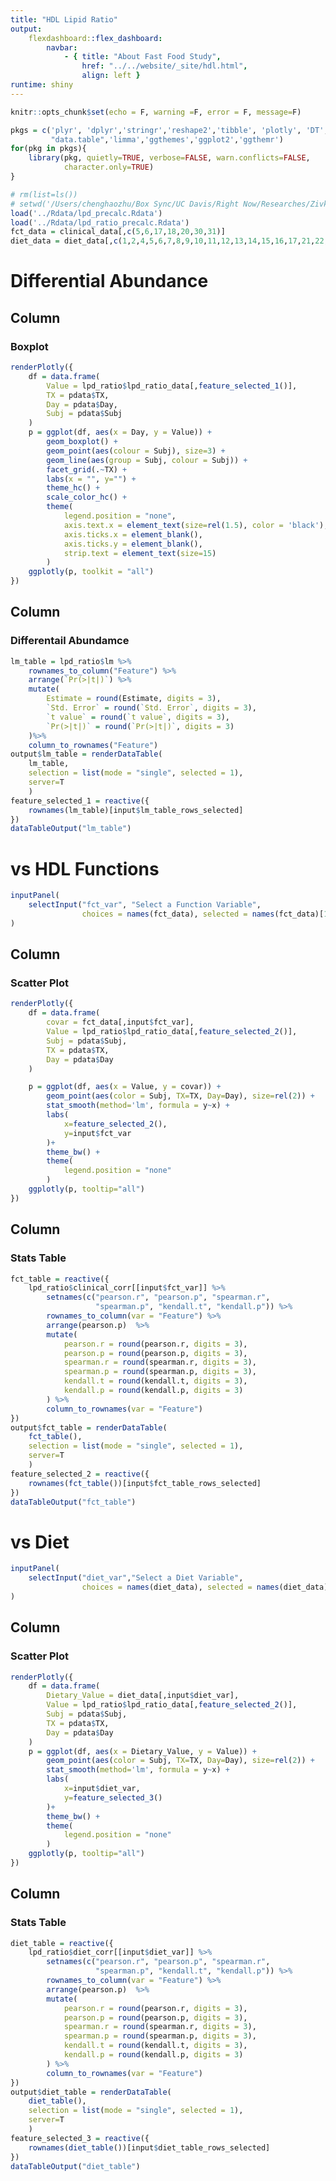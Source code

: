 ```yaml
---
title: "HDL Lipid Ratio"
output:
    flexdashboard::flex_dashboard:
        navbar:
            - { title: "About Fast Food Study", 
                href: "../../website/_site/hdl.html", 
                align: left }
runtime: shiny 
---
```


```r
knitr::opts_chunk$set(echo = F, warning =F, error = F, message=F)
```

```r
pkgs = c('plyr', 'dplyr','stringr','reshape2','tibble', 'plotly', 'DT',
         "data.table",'limma','ggthemes','ggplot2','ggthemr')
for(pkg in pkgs){
    library(pkg, quietly=TRUE, verbose=FALSE, warn.conflicts=FALSE, 
            character.only=TRUE)
}
```

```r
# rm(list=ls())
# setwd('/Users/chenghaozhu/Box Sync/UC Davis/Right Now/Researches/Zivkovic Lab/Fast Food Study/Data/between_assays_analysis/hdl_structure_and_function/')
load('../Rdata/lpd_precalc.Rdata')
load('../Rdata/lpd_ratio_precalc.Rdata')
fct_data = clinical_data[,c(5,6,17,18,20,30,31)]
diet_data = diet_data[,c(1,2,4,5,6,7,8,9,10,11,12,13,14,15,16,17,21,22,23,24,25,26)]
```

Differential Abundance
===================================================

Column
---------------------------------------------------

### Boxplot

```r
renderPlotly({
    df = data.frame(
        Value = lpd_ratio$lpd_ratio_data[,feature_selected_1()],
        TX = pdata$TX,
        Day = pdata$Day,
        Subj = pdata$Subj
    )
    p = ggplot(df, aes(x = Day, y = Value)) +
        geom_boxplot() +
        geom_point(aes(colour = Subj), size=3) +
        geom_line(aes(group = Subj, colour = Subj)) +
        facet_grid(.~TX) +
        labs(x = "", y="") +
        theme_hc() +
        scale_color_hc() +
        theme(
            legend.position = "none",
            axis.text.x = element_text(size=rel(1.5), color = 'black'),
            axis.ticks.x = element_blank(),
            axis.ticks.y = element_blank(),
            strip.text = element_text(size=15)
        )
    ggplotly(p, toolkit = "all")
})
```

Column
---------------------------------------------------

### Differentail Abundamce

```r
lm_table = lpd_ratio$lm %>%
    rownames_to_column("Feature") %>%
    arrange(`Pr(>|t|)`) %>%
    mutate(
        Estimate = round(Estimate, digits = 3),
        `Std. Error` = round(`Std. Error`, digits = 3),
        `t value` = round(`t value`, digits = 3),
        `Pr(>|t|)` = round(`Pr(>|t|)`, digits = 3)
    )%>%
    column_to_rownames("Feature")
output$lm_table = renderDataTable(
    lm_table, 
    selection = list(mode = "single", selected = 1),
    server=T
    )
feature_selected_1 = reactive({
    rownames(lm_table)[input$lm_table_rows_selected]
})
dataTableOutput("lm_table")
```


vs HDL Functions
===================================================

```r
inputPanel(
    selectInput("fct_var", "Select a Function Variable",
                choices = names(fct_data), selected = names(fct_data)[1])
)
```

Column
---------------------------------------------------

### Scatter Plot

```r
renderPlotly({
    df = data.frame(
        covar = fct_data[,input$fct_var],
        Value = lpd_ratio$lpd_ratio_data[,feature_selected_2()],
        Subj = pdata$Subj,
        TX = pdata$TX,
        Day = pdata$Day
    )

    p = ggplot(df, aes(x = Value, y = covar)) +
        geom_point(aes(color = Subj, TX=TX, Day=Day), size=rel(2)) +
        stat_smooth(method='lm', formula = y~x) +
        labs(
            x=feature_selected_2(),
            y=input$fct_var
        )+
        theme_bw() +
        theme(
            legend.position = "none"
        )
    ggplotly(p, tooltip="all")
})
```

Column
---------------------------------------------------

### Stats Table

```r
fct_table = reactive({
    lpd_ratio$clinical_corr[[input$fct_var]] %>%
        setnames(c("pearson.r", "pearson.p", "spearman.r", 
                   "spearman.p", "kendall.t", "kendall.p")) %>% 
        rownames_to_column(var = "Feature") %>%
        arrange(pearson.p)  %>%
        mutate(
            pearson.r = round(pearson.r, digits = 3),
            pearson.p = round(pearson.p, digits = 3),
            spearman.r = round(spearman.r, digits = 3),
            spearman.p = round(spearman.p, digits = 3),
            kendall.t = round(kendall.t, digits = 3),
            kendall.p = round(kendall.p, digits = 3)
        ) %>%
        column_to_rownames(var = "Feature")
})
output$fct_table = renderDataTable(
    fct_table(), 
    selection = list(mode = "single", selected = 1),
    server=T
    )
feature_selected_2 = reactive({
    rownames(fct_table())[input$fct_table_rows_selected]
})
dataTableOutput("fct_table")
```


vs Diet
===================================================

```r
inputPanel(
    selectInput("diet_var","Select a Diet Variable",
                choices = names(diet_data), selected = names(diet_data)[1])
)
```

Column
---------------------------------------------------

### Scatter Plot

```r
renderPlotly({
    df = data.frame(
        Dietary_Value = diet_data[,input$diet_var],
        Value = lpd_ratio$lpd_ratio_data[,feature_selected_2()],
        Subj = pdata$Subj,
        TX = pdata$TX,
        Day = pdata$Day
    )
    p = ggplot(df, aes(x = Dietary_Value, y = Value)) +
        geom_point(aes(color = Subj, TX=TX, Day=Day), size=rel(2)) +
        stat_smooth(method='lm', formula = y~x) +
        labs(
            x=input$diet_var,
            y=feature_selected_3()
        )+
        theme_bw() +
        theme(
            legend.position = "none"
        )
    ggplotly(p, tooltip="all")
})
```

Column
---------------------------------------------------

### Stats Table

```r
diet_table = reactive({
    lpd_ratio$diet_corr[[input$diet_var]] %>%
        setnames(c("pearson.r", "pearson.p", "spearman.r", 
                   "spearman.p", "kendall.t", "kendall.p")) %>% 
        rownames_to_column(var = "Feature") %>%
        arrange(pearson.p)  %>%
        mutate(
            pearson.r = round(pearson.r, digits = 3),
            pearson.p = round(pearson.p, digits = 3),
            spearman.r = round(spearman.r, digits = 3),
            spearman.p = round(spearman.p, digits = 3),
            kendall.t = round(kendall.t, digits = 3),
            kendall.p = round(kendall.p, digits = 3)
        ) %>%
        column_to_rownames(var = "Feature")
})
output$diet_table = renderDataTable(
    diet_table(), 
    selection = list(mode = "single", selected = 1),
    server=T
    )
feature_selected_3 = reactive({
    rownames(diet_table())[input$diet_table_rows_selected]
})
dataTableOutput("diet_table")
```
